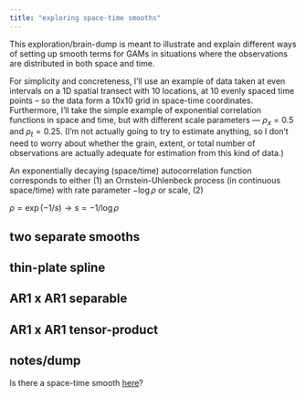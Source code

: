 ```yaml
---
title: "exploring space-time smooths"
---
```


This exploration/brain-dump is meant to illustrate and explain different ways of setting up smooth terms for GAMs in situations where the observations are distributed in both space and time.

For simplicity and concreteness, I'll use an example of data taken at even intervals on a 1D spatial transect with 10 locations, at 10 evenly spaced time points -- so the data form a 10x10 grid in space-time coordinates. Furthermore, I'll take the simple example of exponential correlation functions in space and time, but with different scale parameters --- $\rho_x = 0.5$ and $\rho_t = 0.25$. (I'm not actually going to try to estimate anything, so I don't need to worry about whether the grain, extent, or total number of observations are actually adequate for estimation from this kind of data.)

An exponentially decaying (space/time) autocorrelation function corresponds to either (1) an Ornstein-Uhlenbeck process (in continuous space/time) with rate parameter $-\log\rho$ or scale, (2)

$\rho = \exp(-1/s) \to s = -1/\log \rho$

## two separate smooths

## thin-plate spline

## AR1 x AR1 separable

## AR1 x AR1 tensor-product


## notes/dump

Is there a space-time smooth [here](https://www.bioss.ac.uk/case-studies/estimating-effect-size-variation-across-zone-influence)?
